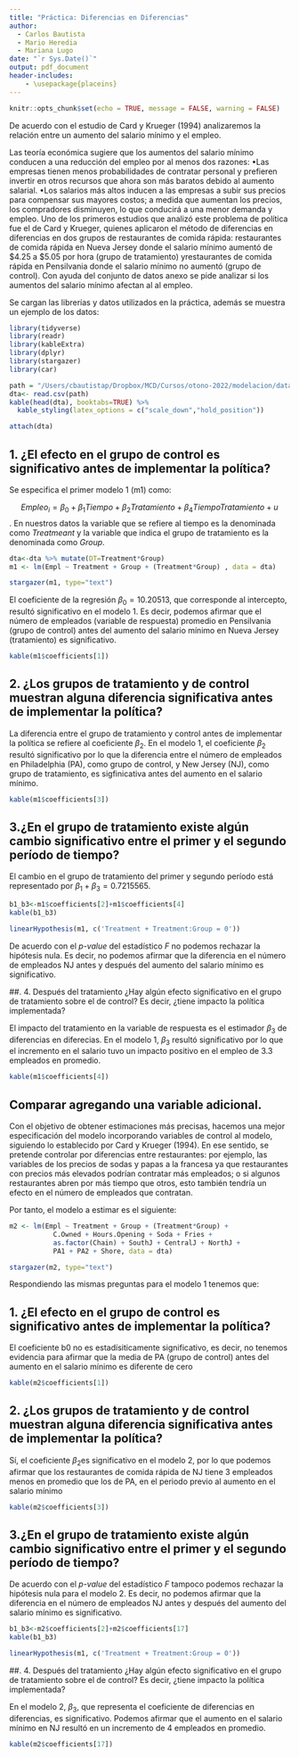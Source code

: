 ```yaml
---
title: "Práctica: Diferencias en Diferencias"
author: 
  - Carlos Bautista
  - Mario Heredia
  - Mariana Lugo 
date: "`r Sys.Date()`"
output: pdf_document
header-includes: 
    - \usepackage{placeins}
---
```


```r
knitr::opts_chunk$set(echo = TRUE, message = FALSE, warning = FALSE)
```

De acuerdo con el estudio de Card y Krueger (1994) analizaremos la relación entre un aumento del salario mínimo y el empleo.

Las teoría económica sugiere que los aumentos del salario mínimo conducen a una reducción del empleo por
al menos dos razones:
•Las empresas tienen menos probabilidades de contratar personal y prefieren invertir en otros recursos
que ahora son más baratos debido al aumento salarial.
•Los salarios más altos inducen a las empresas a subir sus precios para compensar sus mayores costos; a
medida que aumentan los precios, los compradores disminuyen, lo que conducirá a una menor demanda
y empleo.
Uno de los primeros estudios que analizó este problema de política fue el de Card y Krueger, quienes aplicaron
el método de diferencias en diferencias en dos grupos de restaurantes de comida rápida: restaurantes de
comida rápida en Nueva Jersey donde el salario mínimo aumentó de $4.25 a $5.05 por hora (grupo de
tratamiento) yrestaurantes de comida rápida en Pensilvania donde el salario mínimo no aumentó (grupo de
control).
Con ayuda del conjunto de datos anexo se pide analizar si los aumentos del salario mínimo afectan al al
empleo.

Se cargan las librerías y datos utilizados en la práctica, además se muestra un ejemplo de los datos:

```r
library(tidyverse)
library(readr)
library(kableExtra)
library(dplyr)
library(stargazer)
library(car)

path = "/Users/cbautistap/Dropbox/MCD/Cursos/otono-2022/modelacion/data/datadid.csv"
dta<- read.csv(path)
kable(head(dta), booktabs=TRUE) %>% 
  kable_styling(latex_options = c("scale_down","hold_position"))

attach(dta)
```



## 1. ¿El efecto en el grupo de control es significativo antes de implementar la política?

Se especifica el primer modelo 1 (m1) como:

$$ Empleo_i= \beta_0+ \beta_1Tiempo + \beta_2Tratamiento + \beta_4TiempoTratamiento + u$$. En nuestros datos la variable que se refiere al tiempo es la denominada como *Treatmeant* y la variable que indica el grupo de tratamiento es la denominada como *Group*.

\newpage
```r
dta<-dta %>% mutate(DT=Treatment*Group)
m1 <- lm(Empl ~ Treatment + Group + (Treatment*Group) , data = dta)

stargazer(m1, type="text")
```

El coeficiente de la regresión $\beta_0= 10.20513$, que corresponde al intercepto, resultó significativo en el modelo 1. Es decir, podemos afirmar que el número de empleados (variable de respuesta) promedio en Pensilvania (grupo de control) antes del aumento del salario mínimo en Nueva Jersey (tratamiento) es significativo. 

```r
kable(m1$coefficients[1])
```
## 2. ¿Los grupos de tratamiento y de control muestran alguna diferencia significativa antes de implementar la política?

La diferencia entre el grupo de tratamiento y control antes de implementar la política se refiere al coeficiente $\beta_2$. En el modelo 1, el coeficiente $\beta_2$ resultó significativo por lo que la diferencia entre el número de empleados en Philadelphia (PA), como grupo de control, y New Jersey (NJ), como grupo de tratamiento, es sigfinicativa antes del aumento en el salario mínimo.

```r
kable(m1$coefficients[3])
```

## 3.¿En el grupo de tratamiento existe algún cambio significativo entre el primer y el segundo período de tiempo?

El cambio en el grupo de tratamiento del primer y segundo período está representado por $\beta_1 + \beta_3=0.7215565$. 

```r
b1_b3<-m1$coefficients[2]+m1$coefficients[4]
kable(b1_b3)

linearHypothesis(m1, c('Treatment + Treatment:Group = 0'))

```
De acuerdo con el *p-value* del estadístico *F* no podemos rechazar la hipótesis nula. Es decir, no podemos afirmar que la diferencia en el número de empleados NJ antes y después del aumento del salario mínimo es significativo. 


##. 4. Después del tratamiento ¿Hay algún efecto significativo en el grupo de tratamiento sobre el de control? Es decir, ¿tiene impacto la política implementada?

El impacto del tratamiento en la variable de respuesta es el estimador $\beta_3$ de diferencias en diferecias. En el modelo 1, $\beta_3$ resultó significativo por lo que el incremento en el salario tuvo un impacto positivo en el empleo de 3.3 empleados en promedio.

```r
kable(m1$coefficients[4])
```


## Comparar agregando una variable adicional.

Con el objetivo de obtener estimaciones más precisas, hacemos una mejor especificación del modelo incorporando variables de control al modelo, siguiendo lo establecido por Card y Krueger (1994). En ese sentido, se pretende controlar por diferencias entre restaurantes: por ejemplo, las variables de los precios de sodas y papas a la francesa ya que restaurantes con precios más elevados podrían contratar más empleados; o si algunos restaurantes abren por más tiempo que otros, esto también tendría un efecto en el número de empleados que contratan.

Por tanto, el modelo a estimar es el siguiente:

```r
m2 <- lm(Empl ~ Treatment + Group + (Treatment*Group) +
           C.Owned + Hours.Opening + Soda + Fries +
           as.factor(Chain) + SouthJ + CentralJ + NorthJ +
           PA1 + PA2 + Shore, data = dta)

stargazer(m2, type="text")
```

Respondiendo las mismas preguntas para el modelo 1 tenemos que:

## 1. ¿El efecto en el grupo de control es significativo antes de implementar la política?

El coeficiente b0 no es estadísiticamente significativo, es decir, no tenemos evidencia para afirmar que la media de PA (grupo de control) antes del aumento en el salario mínimo es diferente de cero
```r
kable(m2$coefficients[1])
```
## 2. ¿Los grupos de tratamiento y de control muestran alguna diferencia significativa antes de implementar la política?

Sí, el coeficiente $\beta_2$es significativo en el modelo 2, por lo que podemos afirmar que los restaurantes de comida rápida de NJ tiene 3 empleados menos en promedio que los de PA, en el periodo previo al aumento en el salario mínimo

```r
kable(m2$coefficients[3])
```
## 3.¿En el grupo de tratamiento existe algún cambio significativo entre el primer y el segundo período de tiempo?

De acuerdo con el *p-value* del estadístico *F* tampoco podemos rechazar la hipótesis nula para el modelo 2. Es decir, no podemos afirmar que la diferencia en el número de empleados NJ antes y después del aumento del salario mínimo es significativo. 

```r
b1_b3<-m2$coefficients[2]+m2$coefficients[17]
kable(b1_b3)

linearHypothesis(m1, c('Treatment + Treatment:Group = 0'))
```
##. 4. Después del tratamiento ¿Hay algún efecto significativo en el grupo de tratamiento sobre el de control? Es decir, ¿tiene impacto la política implementada?

En el modelo 2, $\beta_3$, que representa el coeficiente de diferencias en diferencias, es significativo. Podemos afirmar que el aumento en el salario mínimo en NJ resultó en un incremento de 4 empleados en promedio.

```r
kable(m2$coefficients[17])
```

